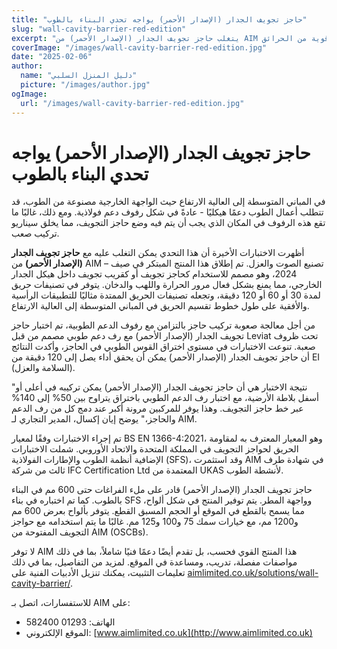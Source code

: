 ```yaml
---
title: "حاجز تجويف الجدار (الإصدار الأحمر) يواجه تحدي البناء بالطوب"
slug: "wall-cavity-barrier-red-edition"
excerpt: "يتغلب حاجز تجويف الجدار (الإصدار الأحمر) من AIM على تحديات التركيب من خلال الاندماج مع رفوف الدعم الطوبية مع ضمان حماية قوية من الحرائق."
coverImage: "/images/wall-cavity-barrier-red-edition.jpg"
date: "2025-02-06"
author:
  name: "دليل المنزل السلبي"
  picture: "/images/author.jpg"
ogImage:
  url: "/images/wall-cavity-barrier-red-edition.jpg"
---
```


# حاجز تجويف الجدار (الإصدار الأحمر) يواجه تحدي البناء بالطوب

في المباني المتوسطة إلى العالية الارتفاع حيث الواجهة الخارجية مصنوعة من الطوب، قد تتطلب أعمال الطوب دعمًا هيكليًا - عادةً في شكل رفوف دعم فولاذية. ومع ذلك، غالبًا ما تقع هذه الرفوف في المكان الذي يجب أن يتم فيه وضع حاجز التجويف، مما يخلق سيناريو تركيب صعب.

أظهرت الاختبارات الأخيرة أن هذا التحدي يمكن التغلب عليه مع **حاجز تجويف الجدار (الإصدار الأحمر)** من AIM – تصنيع الصوت والعزل. تم إطلاق هذا المنتج المبتكر في صيف 2024، وهو مصمم للاستخدام كحاجز تجويف أو كقريب تجويف داخل هيكل الجدار الخارجي، مما يمنع بشكل فعال مرور الحرارة واللهب والدخان. يتوفر في تصنيفات حريق لمدة 30 أو 60 أو 120 دقيقة، وتجعله تصنيفات الحريق الممتدة مثاليًا للتطبيقات الرأسية والأفقية على طول خطوط تقسيم الحريق في المباني المتوسطة إلى العالية الارتفاع.

من أجل معالجة صعوبة تركيب حاجز بالتزامن مع رفوف الدعم الطوبية، تم اختبار حاجز تجويف الجدار (الإصدار الأحمر) مع رف دعم طوبي مصمم من قبل Leviat تحت ظروف صعبة. تنوعت الاختبارات في مستوى اختراق القوس الطوبي في الحاجز، وأكدت النتائج أن حاجز تجويف الجدار (الإصدار الأحمر) يمكن أن يحقق أداء يصل إلى 120 دقيقة من EI (السلامة والعزل).

"نتيجة الاختبار هي أن حاجز تجويف الجدار (الإصدار الأحمر) يمكن تركيبه في أعلى أو أسفل بلاطة الأرضية، مع اختبار رف الدعم الطوبي باختراق يتراوح بين 50% إلى 140% عبر خط حاجز التجويف. وهذا يوفر للمركبين مرونة أكبر عند دمج كل من رف الدعم والحاجز،" يوضح إيان إكسال، المدير التجاري لـ AIM.

تم إجراء الاختبارات وفقًا لمعيار BS EN 1366-4:2021، وهو المعيار المعترف به لمقاومة الحريق لحواجز التجويف في المملكة المتحدة والاتحاد الأوروبي. شملت الاختبارات الإضافية أنظمة الطوب والإطارات الفولاذية (SFS)، وقد استثمرت AIM في شهادة طرف ثالث من شركة IFC Certification Ltd المعتمدة من UKAS لأنشطة الطوب.

حاجز تجويف الجدار (الإصدار الأحمر) قادر على ملء الفراغات حتى 600 مم في البناء بالطوب. كما تم اختباره في بناء SFS وواجهة المطر. يتم توفير المنتج في شكل ألواح، مما يسمح بالقطع في الموقع أو الحجم المسبق القطع. يتوفر بألواح بعرض 600 مم و1200 مم، مع خيارات سمك 75 و100 و125 مم. غالبًا ما يتم استخدامه مع حواجز التجويف المفتوحة من AIM (OSCBs).

لا توفر AIM هذا المنتج القوي فحسب، بل تقدم أيضًا دعمًا فنيًا شاملاً، بما في ذلك مواصفات مفصلة، تدريب، ومساعدة في الموقع. لمزيد من التفاصيل، بما في ذلك تعليمات التثبيت، يمكنك تنزيل الأدبيات الفنية على [aimlimited.co.uk/solutions/wall-cavity-barrier/](http://aimlimited.co.uk/solutions/wall-cavity-barrier/).

للاستفسارات، اتصل بـ AIM على:

- الهاتف: 01293 582400
- الموقع الإلكتروني: [www.aimlimited.co.uk](http://www.aimlimited.co.uk)